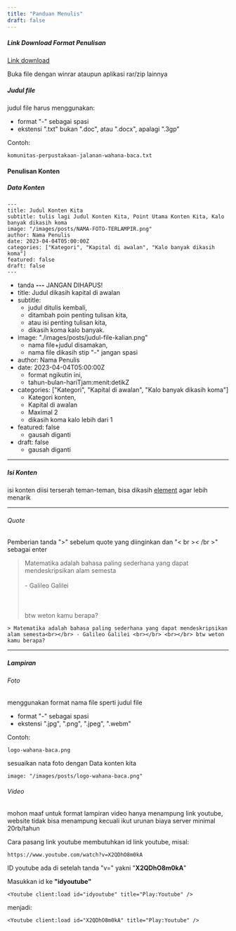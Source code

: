 ```yaml
---
title: "Panduan Menulis"
draft: false
---
```


##### Link Download Format Penulisan

[Link download](https://drive.google.com/drive/folders/1n16sF_QlwDQN5W4Brj8pL6ocXs975VcA?usp=sharing)

Buka file dengan winrar ataupun aplikasi rar/zip lainnya

##### Judul file

judul file harus menggunakan:

- format "-" sebagai spasi
- ekstensi ".txt" bukan ".doc", atau ".docx", apalagi ".3gp"

Contoh:

```
komunitas-perpustakaan-jalanan-wahana-baca.txt
```

#### Penulisan Konten

##### Data Konten

```
---
title: Judul Konten Kita
subtitle: tulis lagi Judul Konten Kita, Point Utama Konten Kita, Kalo banyak dikasih koma
image: "/images/posts/NAMA-FOTO-TERLAMPIR.png"
author: Nama Penulis
date: 2023-04-04T05:00:00Z
categories: ["Kategori", "Kapital di awalan", "Kalo banyak dikasih koma"]
featured: false
draft: false
---
```

- tanda <b>---</b> JANGAN DIHAPUS!
- title: Judul dikasih kapital di awalan
- subtitle:
  - judul ditulis kembali,
  - ditambah poin penting tulisan kita,
  - atau isi penting tulisan kita,
  - dikasih koma kalo banyak.
- image: "./images/posts/judul-file-kalian.png"
  - nama file+judul disamakan,
  - nama file dikasih stip "-" jangan spasi
- author: Nama Penulis
- date: 2023-04-04T05:00:00Z
  - format ngikutin ini,
  - tahun-bulan-hariTjam:menit:detikZ
- categories: ["Kategori", "Kapital di awalan", "Kalo banyak dikasih koma"]
  - Kategori konten,
  - Kapital di awalan
  - Maximal 2
  - dikasih koma kalo lebih dari 1
- featured: false
  - gausah diganti
- draft: false
  - gausah diganti

---

##### Isi Konten

isi konten diisi terserah teman-teman, bisa dikasih [element](/elements) agar lebih menarik

---

###### Quote

Pemberian tanda ">" sebelum quote yang diinginkan dan "< br >< /br >" sebagai enter

> Matematika adalah bahasa paling sederhana yang dapat mendeskripsikan alam semesta<br></br> - Galileo Galilei <br></br> <br></br> btw weton kamu berapa?

```
> Matematika adalah bahasa paling sederhana yang dapat mendeskripsikan alam semesta<br></br> - Galileo Galilei <br></br> <br></br> btw weton kamu berapa?
```

---

##### Lampiran

###### Foto

menggunakan format nama file sperti judul file

- format "-" sebagai spasi
- ekstensi ".jpg", ".png", ".jpeg", ".webm"

Contoh:

```
logo-wahana-baca.png
```

sesuaikan nata foto dengan Data konten kita

```
image: "/images/posts/logo-wahana-baca.png"
```

###### Video

mohon maaf untuk format lampiran video hanya menampung link youtube, website tidak bisa menampung kecuali ikut urunan biaya server minimal 20rb/tahun

Cara pasang link youtube membutuhkan id link youtube, misal:

```
https://www.youtube.com/watch?v=X2QDhO8m0kA
```

ID youtube ada di setelah tanda "v=" yakni "<b>X2QDhO8m0kA</b>"

Masukkan id ke <b>"idyoutube"</b>

```
<Youtube client:load id="idyoutube" title="Play:Youtube" />
```

menjadi:

```
<Youtube client:load id="X2QDhO8m0kA" title="Play:Youtube" />
```
